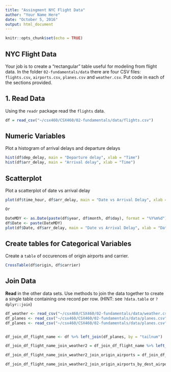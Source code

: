 ```yaml
---
title: "Assingment NYC Flight Data"
author: "Your Name Here"
date: "October 5, 2016"
output: html_document
---
```


```r
knitr::opts_chunk$set(echo = TRUE)
```

## NYC Flight Data

Your job is to create a "rectangular" table useful for modeling from flight data. In the folder `02-fundamentals/data` there are four CSV files: `flights.csv`, `airports.csv`, `planes.csv` and `weather.csv`.  Put code in each of the sections provided.

## 1. Read Data

Using the `readr` package read the `flights` data.

```r
df = read_csv("~/csx460/CSX460/02-fundamentals/data/flights.csv")
```

## Numeric Variables  

Plot a histogram of arrival delays and departure delays 

```r
hist(df$dep_delay, main = "Departure delay", xlab = "Time")
hist(df$arr_delay, main = "Arrival delay", xlab = "Time")

```

## Scatterplot

Plot a scatterplot of date vs arrival delay 

```r

plot(df$time_hour, df$arr_delay, main = "Date vs Arrival Delay", xlab = "Date", ylab = "Arrival Delay")

Or

DateMDY <- as.Date(paste(df$year, df$month, df$day), format = "%Y%m%d")
df$Date <- paste(DateMDY)
plot(df$Date, df$arr_delay, main = "Date vs Arrival Delay", xlab = "Date", ylab = "Arrival Delay")
```



## Create tables for Categorical Variables

Create a `table` of occurences of origin airports and carrier.

```r

CrossTable(df$origin, df$carrier)

```


## Join Data

**Read** in the other data sets. Use methods to join the data together to create a single table containing one record per row.  (HINT: see `?data.table` or `?dplyr::join`)

```r
df_weather <- read_csv("~/csx460/CSX460/02-fundamentals/data/weather.csv")
df_planes <- read_csv("~/csx460/CSX460/02-fundamentals/data/planes.csv")
df_planes <- read_csv("~/csx460/CSX460/02-fundamentals/data/planes.csv")


df_join_df_flight_name <- df %>% left_join(df_planes, by = "tailnum")

df_join_df_flight_name_join_weather2 = df_join_df_flight_name %>% left_join(df_weather, c("month", "day", "hour", "origin"), c("year.x" = "year"))

df_join_df_flight_name_join_weather2_join_origin_airports = df_join_df_flight_name_join_weather2 %>% left_join(df_airports, c("origin" = "faa"))

df_join_df_flight_name_join_weather2_join_origin_airports_by_dest_airport = df_join_df_flight_name_join_weather2_join_origin_airports %>% left_join(df_airports, c("dest" = "faa"))
```



